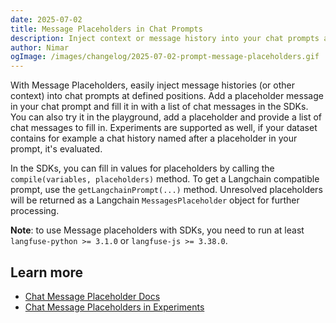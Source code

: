 ```yaml
---
date: 2025-07-02
title: Message Placeholders in Chat Prompts
description: Inject context or message history into your chat prompts at just the right spot.
author: Nimar
ogImage: /images/changelog/2025-07-02-prompt-message-placeholders.gif
---
```



<ChangelogHeader />

With Message Placeholders, easily inject message histories (or other context) into chat prompts at defined positions.
Add a placeholder message in your chat prompt and fill it in with a list of chat messages in the SDKs.
You can also try it in the playground, add a placeholder and provide a list of chat messages to fill in.
Experiments are supported as well, if your dataset contains for example a chat history named after a placeholder in your prompt, it's evaluated.

In the SDKs, you can fill in values for placeholders by calling the `compile(variables, placeholders)` method.
To get a Langchain compatible prompt, use the `getLangchainPrompt(...)` method.
Unresolved placeholders will be returned as a Langchain `MessagesPlaceholder` object for further processing.

**Note**: to use Message placeholders with SDKs, you need to run at least `langfuse-python >= 3.1.0` or `langfuse-js >= 3.38.0`.

## Learn more

- [Chat Message Placeholder Docs](/docs/prompts/get-started#message-placeholders)
- [Chat Message Placeholders in Experiments](/docs/datasets/prompt-experiments#message-placeholders)
